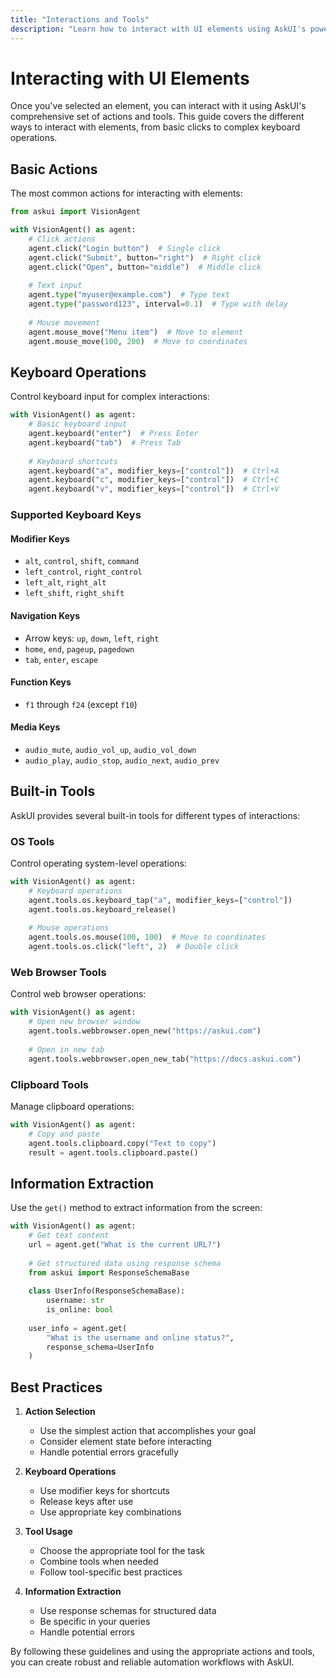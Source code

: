 ```yaml
---
title: "Interactions and Tools"
description: "Learn how to interact with UI elements using AskUI's powerful tools and actions"
---
```


# Interacting with UI Elements

Once you've selected an element, you can interact with it using AskUI's comprehensive set of actions and tools. This guide covers the different ways to interact with elements, from basic clicks to complex keyboard operations.

## Basic Actions

The most common actions for interacting with elements:

```python
from askui import VisionAgent

with VisionAgent() as agent:
    # Click actions
    agent.click("Login button")  # Single click
    agent.click("Submit", button="right")  # Right click
    agent.click("Open", button="middle")  # Middle click
    
    # Text input
    agent.type("myuser@example.com")  # Type text
    agent.type("password123", interval=0.1)  # Type with delay
    
    # Mouse movement
    agent.mouse_move("Menu item")  # Move to element
    agent.mouse_move(100, 200)  # Move to coordinates
```

## Keyboard Operations

Control keyboard input for complex interactions:

```python
with VisionAgent() as agent:
    # Basic keyboard input
    agent.keyboard("enter")  # Press Enter
    agent.keyboard("tab")  # Press Tab
    
    # Keyboard shortcuts
    agent.keyboard("a", modifier_keys=["control"])  # Ctrl+A
    agent.keyboard("c", modifier_keys=["control"])  # Ctrl+C
    agent.keyboard("v", modifier_keys=["control"])  # Ctrl+V
```

### Supported Keyboard Keys

#### Modifier Keys
- `alt`, `control`, `shift`, `command`
- `left_control`, `right_control`
- `left_alt`, `right_alt`
- `left_shift`, `right_shift`

#### Navigation Keys
- Arrow keys: `up`, `down`, `left`, `right`
- `home`, `end`, `pageup`, `pagedown`
- `tab`, `enter`, `escape`

#### Function Keys
- `f1` through `f24` (except `f10`)

#### Media Keys
- `audio_mute`, `audio_vol_up`, `audio_vol_down`
- `audio_play`, `audio_stop`, `audio_next`, `audio_prev`

## Built-in Tools

AskUI provides several built-in tools for different types of interactions:

### OS Tools

Control operating system-level operations:

```python
with VisionAgent() as agent:
    # Keyboard operations
    agent.tools.os.keyboard_tap("a", modifier_keys=["control"])
    agent.tools.os.keyboard_release()
    
    # Mouse operations
    agent.tools.os.mouse(100, 100)  # Move to coordinates
    agent.tools.os.click("left", 2)  # Double click
```

### Web Browser Tools

Control web browser operations:

```python
with VisionAgent() as agent:
    # Open new browser window
    agent.tools.webbrowser.open_new("https://askui.com")
    
    # Open in new tab
    agent.tools.webbrowser.open_new_tab("https://docs.askui.com")
```

### Clipboard Tools

Manage clipboard operations:

```python
with VisionAgent() as agent:
    # Copy and paste
    agent.tools.clipboard.copy("Text to copy")
    result = agent.tools.clipboard.paste()
```

## Information Extraction

Use the `get()` method to extract information from the screen:

```python
with VisionAgent() as agent:
    # Get text content
    url = agent.get("What is the current URL?")
    
    # Get structured data using response schema
    from askui import ResponseSchemaBase
    
    class UserInfo(ResponseSchemaBase):
        username: str
        is_online: bool
    
    user_info = agent.get(
        "What is the username and online status?",
        response_schema=UserInfo
    )
```

## Best Practices

1. **Action Selection**
   - Use the simplest action that accomplishes your goal
   - Consider element state before interacting
   - Handle potential errors gracefully

2. **Keyboard Operations**
   - Use modifier keys for shortcuts
   - Release keys after use
   - Use appropriate key combinations

3. **Tool Usage**
   - Choose the appropriate tool for the task
   - Combine tools when needed
   - Follow tool-specific best practices

4. **Information Extraction**
   - Use response schemas for structured data
   - Be specific in your queries
   - Handle potential errors

By following these guidelines and using the appropriate actions and tools, you can create robust and reliable automation workflows with AskUI.